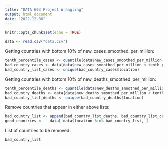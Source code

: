 ```yaml
---
title: "DATA 603 Project Wrangling"
output: html_document
date: "2022-12-06"
---
```


```r
knitr::opts_chunk$set(echo = TRUE)
```

```r
data <- read.csv("data.csv")
```

Getting countries with bottom 10% of new_cases_smoothed_per_million:

```r
tenth_percentile_cases <- quantile(data$new_cases_smoothed_per_million, probs = 0.1, na.rm = TRUE)
bad_country_cases <- data[data$new_cases_smoothed_per_million < tenth_percentile_cases,]
bad_country_list_cases <- unique(bad_country_cases$location)
```

Getting countries with bottom 10% of new_deaths_smoothed_per_million:

```r
tenth_percentile_deaths <- quantile(data$new_deaths_smoothed_per_million, probs = 0.1, na.rm = TRUE)
bad_country_deaths <- data[data$new_deaths_smoothed_per_million < tenth_percentile_deaths,]
bad_country_list_deaths <- unique(bad_country_deaths$location)
```


Remove countries that appear in either above lists:

```r
bad_country_list <- append(bad_country_list_deaths, bad_country_list_cases)
good_countries <-   data[!data$location %in% bad_country_list, ]
```

List of countries to be removed:
```r
bad_country_list
```

